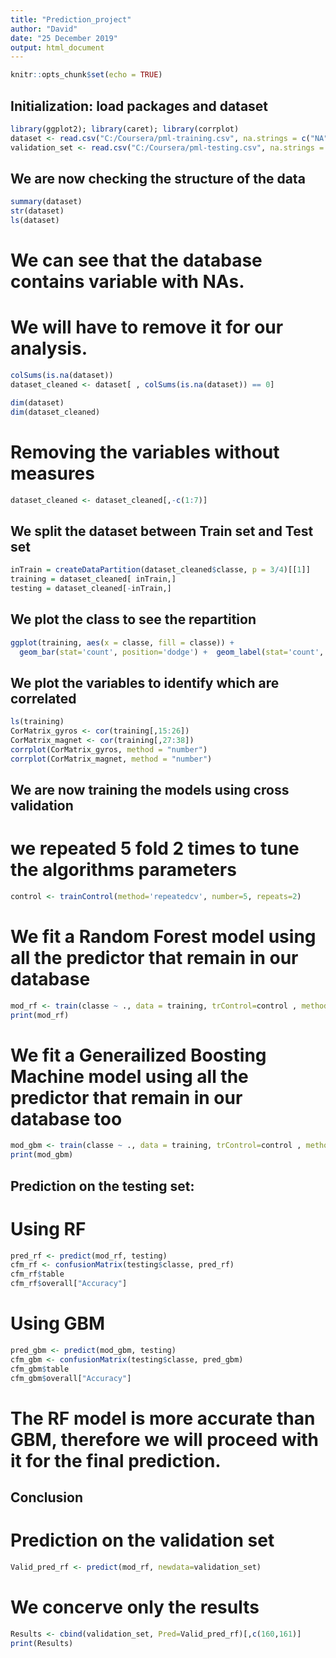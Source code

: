 ---
title: "Prediction_project"
author: "David"
date: "25 December 2019"
output: html_document
---

```{r setup, include=FALSE}
knitr::opts_chunk$set(echo = TRUE)
```

## Initialization: load packages and dataset

```{r}
library(ggplot2); library(caret); library(corrplot)
dataset <- read.csv("C:/Coursera/pml-training.csv", na.strings = c("NA",""))
validation_set <- read.csv("C:/Coursera/pml-testing.csv", na.strings = c("NA",""))
```

## We are now checking the structure of the data

```{r}
summary(dataset)
str(dataset)
ls(dataset)
```

# We can see that the database contains variable with NAs.
# We will have to remove it for our analysis.

```{r}
colSums(is.na(dataset))
dataset_cleaned <- dataset[ , colSums(is.na(dataset)) == 0]

dim(dataset)
dim(dataset_cleaned)
```
# Removing the variables without measures

```{r}
dataset_cleaned <- dataset_cleaned[,-c(1:7)]
```

## We split the dataset between Train set and Test set

```{r}
inTrain = createDataPartition(dataset_cleaned$classe, p = 3/4)[[1]]
training = dataset_cleaned[ inTrain,]
testing = dataset_cleaned[-inTrain,]
```

## We plot the class to see the repartition
```{r}
ggplot(training, aes(x = classe, fill = classe)) +
  geom_bar(stat='count', position='dodge') +  geom_label(stat='count', aes(label=..count..))
```

## We plot the variables to identify which are correlated
```{r}
ls(training)
CorMatrix_gyros <- cor(training[,15:26]) 
CorMatrix_magnet <- cor(training[,27:38])
corrplot(CorMatrix_gyros, method = "number")
corrplot(CorMatrix_magnet, method = "number")
```

## We are now training the models using cross validation 

# we repeated 5 fold 2 times to tune the algorithms parameters
```{r}
control <- trainControl(method='repeatedcv', number=5, repeats=2)
```

# We fit a Random Forest model using all the predictor that remain in our database
```{r}
mod_rf <- train(classe ~ ., data = training, trControl=control , method = "rf")
print(mod_rf)
```

# We fit a Generailized Boosting Machine model using all the predictor that remain in our database too
```{r}
mod_gbm <- train(classe ~ ., data = training, trControl=control , method = "gbm", verbose=FALSE)
print(mod_gbm)
```

## Prediction on the testing set:

# Using RF
```{r}
pred_rf <- predict(mod_rf, testing)
cfm_rf <- confusionMatrix(testing$classe, pred_rf)
cfm_rf$table
cfm_rf$overall["Accuracy"]
```

# Using GBM
```{r}
pred_gbm <- predict(mod_gbm, testing)
cfm_gbm <- confusionMatrix(testing$classe, pred_gbm)
cfm_gbm$table
cfm_gbm$overall["Accuracy"]
```

# The RF model is more accurate than GBM, therefore we will proceed with it for the final prediction.

## Conclusion 

# Prediction on the validation set
```{r}
Valid_pred_rf <- predict(mod_rf, newdata=validation_set)
```

# We concerve only the results
```{r}
Results <- cbind(validation_set, Pred=Valid_pred_rf)[,c(160,161)]
print(Results)
```
